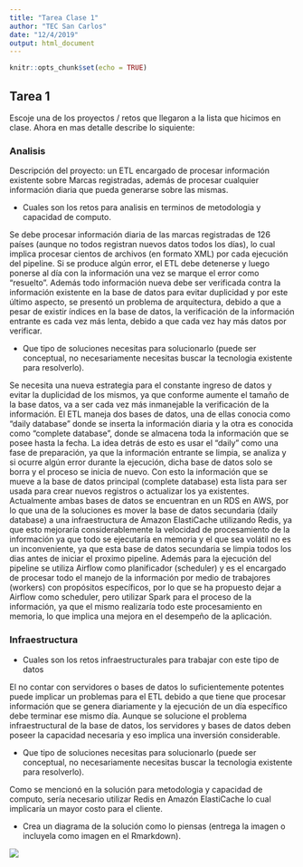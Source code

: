 ```yaml
---
title: "Tarea Clase 1"
author: "TEC San Carlos"
date: "12/4/2019"
output: html_document
---
```


```r
knitr::opts_chunk$set(echo = TRUE)
```

## Tarea 1

Escoje una de los proyectos / retos que llegaron a la lista que hicimos en clase. Ahora en mas detalle describe lo siquiente:

### Analisis

Descripción del proyecto: un ETL encargado de procesar información existente sobre Marcas registradas, además de procesar cualquier información diaria que pueda generarse sobre las mismas.

 - Cuales son los retos para analisis en terminos de metodologia y capacidad de computo.

Se debe procesar información diaria de las marcas registradas de 126 países (aunque no todos registran nuevos datos todos los días), lo cual implica procesar cientos de archivos (en formato XML) por cada ejecución del pipeline. Si se produce algún error, el ETL debe detenerse y luego ponerse al día con la información una vez se marque el error como "resuelto". Además todo información nueva debe ser verificada contra la información existente en la base de datos para evitar duplicidad y por este último aspecto, se presentó un problema de arquitectura, debido a que a pesar de existir índices en la base de datos, la verificación de la información entrante es cada vez más lenta, debido a que cada vez hay más datos por verificar. 
 
 - Que tipo de soluciones necesitas para solucionarlo (puede ser conceptual, no necesariamente necesitas buscar la tecnologia existente para resolverlo).  

Se necesita una nueva estrategia para el constante ingreso de datos y evitar la duplicidad de los mismos, ya que conforme aumente el tamaño de la base datos, va a ser cada vez más inmanejable la verificación de la información. El ETL maneja dos bases de datos, una de ellas conocia como "daily database" donde se inserta la información diaria y la otra es conocida como "complete database", donde se almacena toda la información que se posee hasta la fecha. La idea detrás de esto es usar el "daily" como una fase de preparación, ya que la información entrante se limpia, se analiza y si ocurre algún error durante la ejecución, dicha base de datos solo se borra y el proceso se inicia de nuevo. Con esto la información que se mueve a la base de datos principal (complete database) esta lista para ser usada para crear nuevos registros o actualizar los ya existentes. Actualmente ambas bases de datos se encuentran en un RDS en AWS, por lo que una de la soluciones es mover la base de datos secundaria (daily database) a una infraestructura de Amazon ElastiCache utilizando Redis, ya que esto mejoraría considerablemente la velocidad de procesamiento de la información ya que todo se ejecutaría en memoria y el que sea volátil no es un inconveniente, ya que esta base de datos secundaria se limpia todos los dias antes de iniciar el proximo pipeline. Además para la ejecución del pipeline se utiliza Airflow como planificador (scheduler) y es el encargado de procesar todo el manejo de la información por medio de trabajores (workers) con propósitos específicos, por lo que se ha propuesto dejar a Airflow como scheduler, pero utilizar Spark para el proceso de la información, ya que el mismo realizaría todo este procesamiento en memoria, lo que implica una mejora en el desempeño de la aplicación.

### Infraestructura

 - Cuales son los retos infraestructurales para trabajar con este tipo de datos

El no contar con servidores o bases de datos lo suficientemente potentes puede implicar un problemas para el ETL debido a que tiene que procesar información que se genera diariamente y la ejecución de un día específico debe terminar ese mismo día. Aunque se solucione el problema infraestructural de la base de datos, los servidores y bases de datos deben poseer la capacidad necesaria y eso implica una inversión considerable.
 
 - Que tipo de soluciones necesitas para solucionarlo (puede ser conceptual, no necesariamente necesitas buscar la tecnologia existente para resolverlo).

Como se mencionó en la solución para metodologia y capacidad de computo, sería necesario utilizar Redis en Amazón ElastiCache lo cual implicaría un  mayor costo para el cliente.
 
 - Crea un diagrama de la solución como lo piensas (entrega la imagen o incluyela como imagen en el Rmarkdown).
 
 ![](soluccion_diagrama.png)
 

